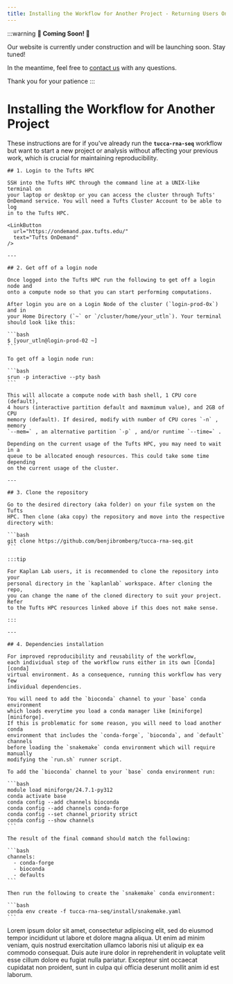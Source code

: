 ```yaml
---
title: Installing the Workflow for Another Project - Returning Users Only
---
```



:::warning
**🚧 Coming Soon! 🚧**

Our website is currently under construction and will be launching soon.
Stay tuned!

In the meantime, feel free to [contact us](mailto:benjamin.bromberg@tufts.edu)
with any questions.

Thank you for your patience
:::

# Installing the Workflow for Another Project

These instructions are for if you've already run the **`tucca-rna-seq`**
workflow but want to start a new project or analysis without affecting your
previous  work, which is crucial for maintaining reproducibility.

<Tabs>
  <TabItem value="tufts-hpc" label="Tufts HPC Users" default>

    ## 1. Login to the Tufts HPC

    SSH into the Tufts HPC through the command line at a UNIX-like terminal on 
    your laptop or desktop or you can access the cluster through Tufts'
    OnDemand service. You will need a Tufts Cluster Account to be able to log 
    in to the Tufts HPC.

    <LinkButton
      url="https://ondemand.pax.tufts.edu/"
      text="Tufts OnDemand"
    />

    ---

    ## 2. Get off of a login node

    Once logged into the Tufts HPC run the following to get off a login node and
    onto a compute node so that you can start performing computations.

    After login you are on a Login Node of the cluster (`login-prod-0x`) and in
    your Home Directory (`~` or `/cluster/home/your_utln`). Your terminal
    should look like this:

    ```bash
    $ [your_utln@login-prod-02 ~]
    ```

    To get off a login node run:

    ```bash
    srun -p interactive --pty bash
    ```

    This will allocate a compute node with bash shell, 1 CPU core (default),
    4 hours (interactive partition default and maxmimum value), and 2GB of CPU
    memory (default). If desired, modify with number of CPU cores `-n` , memory
    `--mem=` , an alternative partition `-p` , and/or runtime `--time=` .

    Depending on the current usage of the Tufts HPC, you may need to wait in a
    queue to be allocated enough resources. This could take some time depending
    on the current usage of the cluster.

    ---

    ## 3. Clone the repository

    Go to the desired directory (aka folder) on your file system on the Tufts
    HPC. Then clone (aka copy) the repository and move into the respective
    directory with:

    ```bash
    git clone https://github.com/benjibromberg/tucca-rna-seq.git
    ```

    :::tip

    For Kaplan Lab users, it is recommended to clone the repository into your
    personal directory in the `kaplanlab` workspace. After cloning the repo,
    you can change the name of the cloned directory to suit your project. Refer
    to the Tufts HPC resources linked above if this does not make sense.

    :::

    ---

    ## 4. Dependencies installation

    For improved reproducibility and reusability of the workflow,
    each individual step of the workflow runs either in its own [Conda][conda]
    virtual environment. As a consequence, running this workflow has very few
    individual dependencies.

    You will need to add the `bioconda` channel to your `base` conda environment
    which loads everytime you load a conda manager like [miniforge][miniforge].
    If this is problematic for some reason, you will need to load another conda
    environment that includes the `conda-forge`, `bioconda`, and `default` channels
    before loading the `snakemake` conda environment which will require manually
    modifying the `run.sh` runner script.

    To add the `bioconda` channel to your `base` conda environment run:

    ```bash
    module load miniforge/24.7.1-py312
    conda activate base
    conda config --add channels bioconda
    conda config --add channels conda-forge
    conda config --set channel_priority strict
    conda config --show channels
    ```

    The result of the final command should match the following:

    ```bash
    channels:
      - conda-forge
      - bioconda
      - defaults
    ```

    Then run the following to create the `snakemake` conda environment:

    ```bash
    conda env create -f tucca-rna-seq/install/snakemake.yaml
    ```

  </TabItem>
  <TabItem value="external" label="External Users">
    Lorem ipsum dolor sit amet, consectetur adipiscing elit, sed do eiusmod
    tempor incididunt ut labore et dolore magna aliqua. Ut enim ad minim veniam,
    quis nostrud exercitation ullamco laboris nisi ut aliquip ex ea commodo
    consequat. Duis aute irure dolor in reprehenderit in voluptate velit esse
    cillum dolore eu fugiat nulla pariatur. Excepteur sint occaecat cupidatat
    non proident, sunt in culpa qui officia deserunt mollit anim id est laborum.

  </TabItem>
</Tabs>

[conda]: https://docs.conda.io/projects/conda/en/latest/index.html
[miniforge]: https://github.com/conda-forge/miniforge
